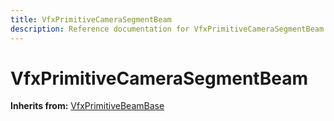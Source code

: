 ```yaml
---
title: VfxPrimitiveCameraSegmentBeam
description: Reference documentation for VfxPrimitiveCameraSegmentBeam meta class
---
```



# VfxPrimitiveCameraSegmentBeam

**Inherits from:** [VfxPrimitiveBeamBase](/classes/vfxprimitivebeambase)

<ClassDetails file="/db/classes/VfxPrimitiveCameraSegmentBeam.ec72da59df29.json" />
